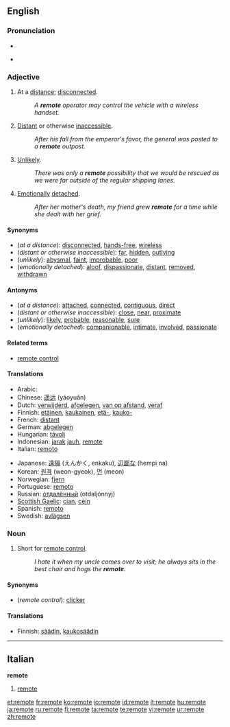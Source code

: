 ==English==

===Pronunciation===
* {{audio|en-us-remote.ogg|Audio (US)}}

* {{rhymes|əʊt}}

===Adjective===
{{en-adj|remot|er|est}}

# At a [[distance]]; [[disconnected]].
#: ''A '''remote''' operator may control the vehicle with a wireless handset.''
# [[distant|Distant]] or otherwise [[inaccessible]].
#: ''After his fall from the emperor's favor, the general was posted to a '''remote''' outpost.''
# [[unlikely|Unlikely]].
#: ''There was only a '''remote''' possibility that we would be rescued as we were far outside of the regular shipping lanes.''
# [[emotion|Emotionally]] [[detach]]ed.
#: ''After her mother's death, my friend grew '''remote''' for a time while she dealt with her grief.''

====Synonyms====
* (''at a distance''): [[disconnected]], [[hands-free]], [[wireless]]
* (''distant or otherwise inaccessible''): [[far]], [[hidden]], [[outlying]]
* (''unlikely''): [[abysmal]], [[faint]], [[improbable]], [[poor]]
* (''emotionally detached''): [[aloof]], [[dispassionate]], [[distant]], [[removed]], [[withdrawn]]

====Antonyms====
* (''at a distance''): [[attached]], [[connected]], [[contiguous]], [[direct]]
* (''distant or otherwise inaccessible''): [[close]], [[near]], [[proximate]]
* (''unlikely''): [[likely]], [[probable]], [[reasonable]], [[sure]]
* (''emotionally detached''): [[companionable]], [[intimate]], [[involved]], [[passionate]]

====Related terms====
* [[remote control]]

====Translations====
{{trans-top|at a distance}}
* Arabic: {{Arab|[[بعيد]]}} {{IPAchar|(baʕīd)}}
* Chinese: [[遥远]] (yáoyuǎn)
* Dutch: [[verwijderd]], [[afgelegen]], [[van op afstand]], [[veraf]]
* Finnish: [[etäinen]], [[kaukainen]], [[etä-]], [[kauko-]]
* French: [[distant#French|distant]]
* German: [[abgelegen]]
* Hungarian: [[távoli]]
* Indonesian: [[jarak]] [[jauh]], [[#Indonesian|remote]]
* Italian: [[remoto]]
{{trans-mid}}
* Japanese: [[遠隔]] (えんかく, enkaku), [[辺鄙な]] (hempi na)
* Korean: [[원격]] (weon-gyeok), [[먼]] (meon)
* Norwegian: [[fjern]]
* Portuguese: [[remoto]]
* Russian: [[отдалённый]] (otdaljónnyj)
* [[Scottish Gaelic]]: [[cian]], [[cèin]]
* Spanish: [[remoto]]
* Swedish: [[avlägsen]]
{{trans-bottom}}

===Noun===
{{en-noun}}

# Short for [[remote control]].
#: ''I hate it when my uncle comes over to visit; he always sits in the best chair and hogs the '''remote'''.''

====Synonyms====
* (''remote control''): [[clicker]]

====Translations====
{{trans-top|remote control}}
* Finnish: [[säädin]], [[kaukosäädin]]
{{trans-mid}}
{{trans-bottom}}

----

==Italian==
{{attention|it|What's the part-of-speech?}}
'''remote''' {{f}} {{plural}}
# [[remote#English|remote]]

[[et:remote]]
[[fr:remote]]
[[ko:remote]]
[[io:remote]]
[[id:remote]]
[[it:remote]]
[[hu:remote]]
[[ja:remote]]
[[ru:remote]]
[[fi:remote]]
[[ta:remote]]
[[te:remote]]
[[vi:remote]]
[[ur:remote]]
[[zh:remote]]